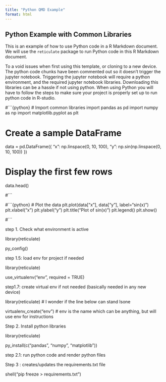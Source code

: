 ```yaml
---
title: "Python QMD Example"
format: html
---
```



<!-- 
IMPORTANT before running python code in r studio. Make sure you set your project to allow usage of python code in R studio. Follow the instructions provided. The second video on how to use this template will show you how to set up your project to run python code in R studio.
-->


## Python Example with Common Libraries  

This is an example of how to use Python code in a R Markdown document. We will use the `reticulate` package to run Python code in this R Markdown document.

To a void issues when first using this template, or cloning to a new device. The python code chunks have been commented out so it doesn't trigger the jupyter notebook. Triggering the jupyter notebook will require a python environment, and the required jupyter notebook libraries. Downloading this libraries can be a hassle if not using python. When using Python you will have to follow the steps to make sure your project is properly set up to run python code in R-studio. 

#```{python}
# Import common libraries
import pandas as pd
import numpy as np
import matplotlib.pyplot as plt

# Create a sample DataFrame
data = pd.DataFrame({
    "x": np.linspace(0, 10, 100),
    "y": np.sin(np.linspace(0, 10, 100))
})

# Display the first few rows
data.head()


#```

#```{python}
# Plot the data
plt.plot(data["x"], data["y"], label="sin(x)")
plt.xlabel("x")
plt.ylabel("y")
plt.title("Plot of sin(x)")
plt.legend()
plt.show()

#```





step 1. Check what environment is active

library(reticulate)

py_config()

step 1.5: load env for project if needed

library(reticulate)

use_virtualenv("env", required = TRUE)

step1.7: create virtual env if not needed (basically needed in any new device)

library(reticulate) # I wonder if the line below can stand lsone

virtualenv_create("env") # env is the name which can be anything, but will use env for instructions

Step 2. Install python libraries 

library(reticulate)

py_install(c("pandas", "numpy", "matplotlib"))

step 2.1: run python code and render python files

Step 3 : creates/updates the requirements.txt file

shell("pip freeze > requirements.txt")


